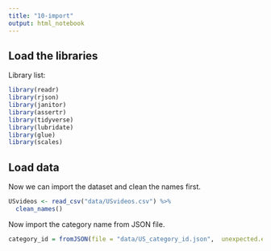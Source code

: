 ```yaml
---
title: "10-import"
output: html_notebook
---
```


## Load the libraries

Library list: 

```r
library(readr)
library(rjson)
library(janitor)
library(assertr)
library(tidyverse)
library(lubridate)
library(glue)
library(scales)
```

## Load data

Now we can import the dataset and clean the names first.

```r
USvideos <- read_csv("data/USvideos.csv") %>%
  clean_names()
```

Now import the category name from JSON file.
```r
category_id = fromJSON(file = "data/US_category_id.json",  unexpected.escape = "error")
```

